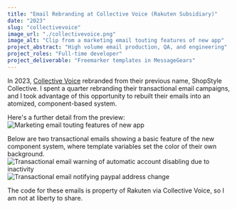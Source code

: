 ```yaml
---
title: "Email Rebranding at Collective Voice (Rakuten Subsidiary)"
date: "2023"
slug: "collectivevoice"
image_url: "./collectivevoice.png"
image_alt: "Clip from a marketing email touting features of new app"
project_abstract: "High volume email production, QA, and engineering"
project_roles: "Full-time developer"
project_deliverable: "Freemarker templates in MessageGears"
---
```

In 2023, [Collective Voice](https://www.collectivevoice.com) rebranded from their previous name, ShopStyle Collective. I spent a quarter rebranding their transactional email campaigns, and I took advantage of this opportunity to rebuilt their emails into an atomized, component-based system.

Here's a further detail from the preview:
![Marketing email touting features of new app](../assets/collectivevoice/collectivevoice_full.png)

Below are two transactional emails showing a basic feature of the new component system, where template variables set the color of their own background.
![Transactional email warning of automatic account disabling due to inactivity](../assets/collectivevoice/CV_Account_Warn.png)
![Transactional email notifying paypal address change](../assets/collectivevoice/CV_PaypalUpdate.png)

The code for these emails is property of Rakuten via Collective Voice, so I am not at liberty to share.